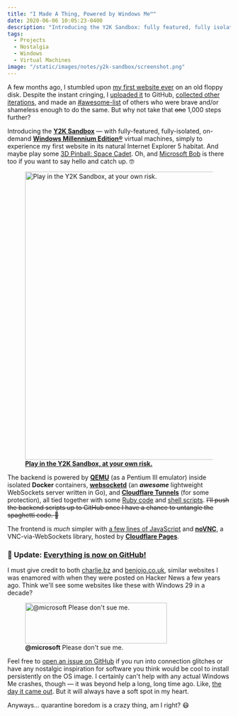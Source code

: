 ```yaml
---
title: "I Made A Thing, Powered by Windows Me™"
date: 2020-06-06 10:05:23-0400
description: "Introducing the Y2K Sandbox: fully featured, fully isolated, on-demand Windows Millennium Edition® virtual machines."
tags:
  - Projects
  - Nostalgia
  - Windows
  - Virtual Machines
image: "/static/images/notes/y2k-sandbox/screenshot.png"
---
```



A few months ago, I stumbled upon [my first website ever](https://jakejarvis.github.io/my-first-website/) on an old floppy disk. Despite the instant cringing, I [uploaded it](https://github.com/jakejarvis/my-first-website) to GitHub, [collected other iterations](/previously/), and made an [#awesome-list](https://github.com/jakejarvis/awesome-first-code) of others who were brave and/or shameless enough to do the same. But why not take that ~~one~~ 1,000 steps further?

Introducing the [**Y2K Sandbox**](https://y2k.app/) — with fully-featured, fully-isolated, on-demand [**Windows Millennium Edition®**](https://www.youtube.com/watch?v=CaNDeyYP98A) virtual machines, simply to experience my first website in its natural Internet Explorer 5 habitat. And maybe play some [3D Pinball: Space Cadet](https://en.wikipedia.org/wiki/Full_Tilt!_Pinball#3D_Pinball_for_Windows_%E2%80%93_Space_Cadet). Oh, and [Microsoft Bob](https://en.wikipedia.org/wiki/Microsoft_Bob) is there too if you want to say hello and catch up. 🤓

<figure>
  <a className="no-underline" href="https://y2k.app/" target="_blank" rel="noopener noreferrer">
    <Image
      src="/static/images/notes/y2k-sandbox/screenshot.png"
      width="865"
      height="649"
      alt="Play in the Y2K Sandbox, at your own risk."
      priority
    />
  </a>
  <figcaption>
    <a href="https://y2k.app/" target="_blank" rel="noopener noreferrer">
      <strong>Play in the Y2K Sandbox, at your own risk.</strong>
    </a>
  </figcaption>
</figure>

The backend is powered by [**QEMU**](https://www.qemu.org/) (as a Pentium III emulator) inside isolated **Docker** containers, [**websocketd**](https://github.com/joewalnes/websocketd) (an **_awesome_** lightweight WebSockets server written in Go), and [**Cloudflare Tunnels**](https://www.cloudflare.com/products/tunnel/) (for some protection), all tied together with some [Ruby code](https://github.com/jakejarvis/y2k/blob/main/container/bin/boot.rb) and [shell scripts](https://github.com/jakejarvis/y2k/tree/main/host). ~~I'll push the backend scripts up to GitHub once I have a chance to untangle the spaghetti code. 🍝~~

The frontend is _much_ simpler with [a few lines of JavaScript](https://github.com/jakejarvis/y2k/blob/main/frontend/app.js) and [**noVNC**](https://github.com/novnc/noVNC), a VNC-via-WebSockets library, hosted by [**Cloudflare Pages**](https://pages.cloudflare.com/).

### 🎉 Update: [Everything is now on GitHub!](https://github.com/jakejarvis/y2k)

I must give credit to both [charlie.bz](https://charlie.bz/) and [benjojo.co.uk](https://benjojo.co.uk/), similar websites I was enamored with when they were posted on Hacker News a few years ago. Think we'll see some websites like these with Windows 29 in a decade?

<figure>
  <Image
    src="/static/images/notes/y2k-sandbox/windows-me.png"
    width="320"
    height="92"
    alt="@microsoft Please don't sue me."
  />
  <figcaption>
    <strong>@microsoft</strong> Please don't sue me.
  </figcaption>
</figure>

Feel free to [open an issue on GitHub](https://github.com/jakejarvis/y2k/issues) if you run into connection glitches or have any nostalgic inspiration for software you think would be cool to install persistently on the OS image. I certainly can't help with any actual Windows Me crashes, though — it was beyond help a long, long time ago. Like, [the day it came out](https://books.google.com/books?id=Jbft8HXJZwQC&lpg=PP1&pg=PA76#v=onepage&q&f=false). But it will always have a soft spot in my heart.

Anyways... quarantine boredom is a crazy thing, am I right? 😷
